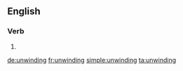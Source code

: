 ==English==

===Verb===
{{head|en}}

# {{present participle of|unwind}}

[[de:unwinding]]
[[fr:unwinding]]
[[simple:unwinding]]
[[ta:unwinding]]